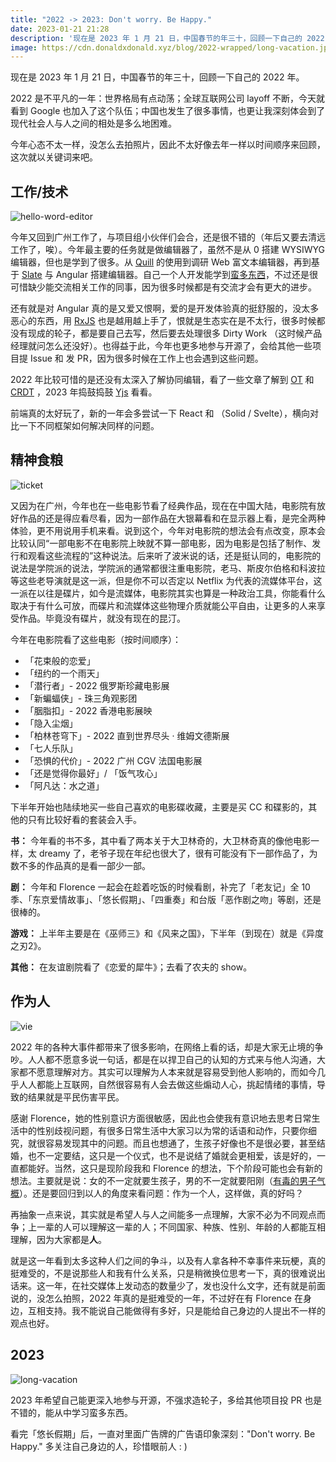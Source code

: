 ```yaml
---
title: "2022 -> 2023: Don't worry. Be Happy."
date: 2023-01-21 21:28
description: '现在是 2023 年 1 月 21 日，中国春节的年三十，回顾一下自己的 2022 年。'
image: https://cdn.donaldxdonald.xyz/blog/2022-wrapped/long-vacation.jpg
---
```




现在是 2023 年 1 月 21 日，中国春节的年三十，回顾一下自己的 2022 年。

2022 是不平凡的一年：世界格局有点动荡；全球互联网公司 layoff 不断，今天就看到 Google 也加入了这个队伍；中国也发生了很多事情，也更让我深刻体会到了现代社会人与人之间的相处是多么地困难。

今年心态不太一样，没怎么去拍照片，因此不太好像去年一样以时间顺序来回顾，这次就以关键词来吧。



## 工作/技术

![hello-word-editor](https://cdn.donaldxdonald.xyz/blog/2022-wrapped/hello-world-editor.png)

今年又回到广州工作了，与项目组小伙伴们会合，还是很不错的（年后又要去清远工作了，唉）。今年最主要的任务就是做编辑器了，虽然不是从 0 搭建 WYSIWYG 编辑器，但也是学到了很多。从 [Quill][quill] 的使用到调研 Web 富文本编辑器，再到基于 [Slate][slate] 与 Angular 搭建编辑器。自己一个人开发能学到[蛮多东西][wysiwyg]，不过还是很可惜缺少能交流相关工作的同事，因为很多时候都是有交流才会有更大的进步。

还有就是对 Angular 真的是又爱又恨啊，爱的是开发体验真的挺舒服的，没太多恶心的东西，用 [RxJS][rxjs] 也是越用越上手了，恨就是生态实在是不太行，很多时候都没有现成的轮子，都是要自己去写，然后要去处理很多 Dirty Work （这时候产品经理就问怎么还没好）。也得益于此，今年也更多地参与开源了，会给其他一些项目提 Issue 和 发 PR，因为很多时候在工作上也会遇到这些问题。

2022 年比较可惜的是还没有太深入了解协同编辑，看了一些文章了解到 [OT][] 和 [CRDT][] ，2023 年捣鼓捣鼓 [Yjs][] 看看。

前端真的太好玩了，新的一年会多尝试一下 React 和 （Solid / Svelte），横向对比一下不同框架如何解决同样的问题。



## 精神食粮

![ticket](https://cdn.donaldxdonald.xyz/blog/2022-wrapped/ticket.jpg)

又因为在广州，今年也在一些电影节看了经典作品，现在在中国大陆，电影院有放好作品的还是得应看尽看，因为一部作品在大银幕看和在显示器上看，是完全两种体验，更不用说用手机来看。说到这个，今年对电影院的想法会有点改变，原本会比较认同“一部电影不在电影院上映就不算一部电影，因为电影是包括了制作、发行和观看这些流程的”这种说法。后来听了波米说的话，还是挺认同的，电影院的说法是学院派的说法，学院派的通常都很注重电影院，老马、斯皮尔伯格和科波拉等这些老导演就是这一派，但是你不可以否定以 Netflix 为代表的流媒体平台，这一派在以往是碟片，如今是流媒体，电影院其实也算是一种政治工具，你能看什么取决于有什么可放，而碟片和流媒体这些物理介质就能公平自由，让更多的人来享受作品。毕竟没有碟片，就没有现在的昆汀。

今年在电影院看了这些电影（按时间顺序）：

- 「花束般的恋爱」
- 「纽约的一个雨天」
- 「潜行者」- 2022 俄罗斯珍藏电影展
- 「新蝙蝠侠」- 珠三角观影团
- 「胭脂扣」- 2022 香港电影展映
- 「隐入尘烟」
- 「柏林苍穹下」- 2022 直到世界尽头 · 维姆文德斯展
- 「七人乐队」
- 「恐惧的代价」- 2022 广州 CGV 法国电影展
- 「还是觉得你最好」/ 「饭气攻心」
- 「阿凡达：水之道」

下半年开始也陆续地买一些自己喜欢的电影碟收藏，主要是买 CC 和碟影的，其他的只有比较好看的套装会入手。

**书：** 今年看的书不多，其中看了两本关于大卫林奇的，大卫林奇真的像他电影一样，太 dreamy 了，老爷子现在年纪也很大了，很有可能没有下一部作品了，为数不多的作品真的是看一部少一部。

**剧：** 今年和 Florence 一起会在趁着吃饭的时候看剧，补完了「老友记」全 10 季、「东京爱情故事」、「悠长假期」、「四重奏」和台版「恶作剧之吻」等剧，还是很棒的。

**游戏：** 上半年主要是在《巫师三》和《风来之国》，下半年（到现在）就是《异度之刃2》。

**其他：** 在友谊剧院看了《恋爱的犀牛》；去看了农夫的 show。



## 作为人

![vie](https://cdn.donaldxdonald.xyz/blog/2022-wrapped/vie.jpg)

2022 年的各种大事件都带来了很多影响，在网络上看的话，却是大家无止境的争吵。人人都不愿意多说一句话，都是在以捍卫自己的认知的方式来与他人沟通，大家都不愿意理解对方。其实可以理解为人本来就是容易受到他人影响的，而如今几乎人人都能上互联网，自然很容易有人会去做这些煽动人心，挑起情绪的事情，导致的结果就是平民伤害平民。

感谢 Florence，她的性别意识方面很敏感，因此也会使我有意识地去思考日常生活中的性别歧视问题，有很多日常生活中大家习以为常的话语和动作，只要你细究，就很容易发现其中的问题。而且也想通了，生孩子好像也不是很必要，甚至结婚，也不一定要结，这只是一个仪式，也不是说结了婚就会更相爱，该是好的，一直都能好。当然，这只是现阶段我和 Florence 的想法，下个阶段可能也会有新的想法。主要就是说：女的不一定就要生孩子，男的不一定就要阳刚（[有毒的男子气概][]）。还是要回归到以人的角度来看问题：作为一个人，这样做，真的好吗？

再抽象一点来说，其实就是希望人与人之间能多一点理解，大家不必为不同观点而争；上一辈的人可以理解这一辈的人；不同国家、种族、性别、年龄的人都能互相理解，因为大家都是**人**。

就是这一年看到太多这种人们之间的争斗，以及有人拿各种不幸事件来玩梗，真的挺难受的，不是说那些人和我有什么关系，只是稍微换位思考一下，真的很难说出话来。这一年，在社交媒体上发动态的数量少了，发也没什么文字，还有就是前面说的，没怎么拍照，2022 年真的是挺难受的一年，不过好在有 Florence 在身边，互相支持。我不能说自己能做得有多好，只是能给自己身边的人提出不一样的观点也好。



## 2023

![long-vacation](https://cdn.donaldxdonald.xyz/blog/2022-wrapped/long-vacation.jpg)

2023 年希望自己能更深入地参与开源，不强求造轮子，多给其他项目投 PR 也是不错的，能从中学习蛮多东西。

看完「悠长假期」后，一直对里面广告牌的广告语印象深刻："Don't worry. Be Happy." 多关注自己身边的人，珍惜眼前人 : )



[quill]:https://quilljs.com
[slate]: https://slatejs.org
[angular]: https://angular.io/
[rxjs]: https://rxjs.dev/
[wysiwyg]: https://donaldxdonald.xyz/blog/webrteevo
[CRDT]: https://en.wikipedia.org/wiki/Conflict-free_replicated_data_type
[OT]: https://en.wikipedia.org/wiki/Operational_transformation
[Yjs]: https://github.com/yjs/yjs
[有毒的男子气概]: https://zh.m.wikipedia.org/zh-hans/%E6%9C%89%E6%AF%92%E5%AE%B3%E7%9A%84%E7%94%B7%E5%AD%90%E6%B0%94%E6%A6%82